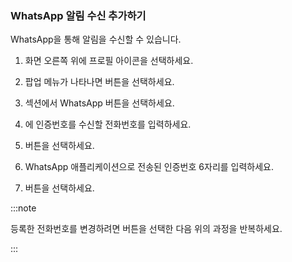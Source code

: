 ### WhatsApp 알림 수신 추가하기

WhatsApp을 통해 알림을 수신할 수 있습니다.

<ImgLang img='set-event-whatsapp-notification.png' desc='WhatsApp'/>

1. 화면 오른쪽 위에 프로필 아이콘을 선택하세요. 

1. 팝업 메뉴가 나타나면 <Cmdname sid="MNU07360" className="uitext" /> 버튼을 선택하세요. 

1. <Cmdname sid="account_user_phone" className="uitext" /> 섹션에서 <span class="uitext">WhatsApp</span> 버튼을 선택하세요. 

1. <Cmdname sid="phone" className="uitext" />에 인증번호를 수신할 전화번호를 입력하세요.

1. <Cmdname sid="BTN06578" className="uitext" /> 버튼을 선택하세요.

1. WhatsApp 애플리케이션으로 전송된 인증번호 6자리를 입력하세요.

1. <Cmdname sid="BTN06501" className="uitext" /> 버튼을 선택하세요.

:::note

등록한 전화번호를 변경하려면 <Cmdname sid="BTN06594" className="uitext" /> 버튼을 선택한 다음 위의 과정을 반복하세요.

:::